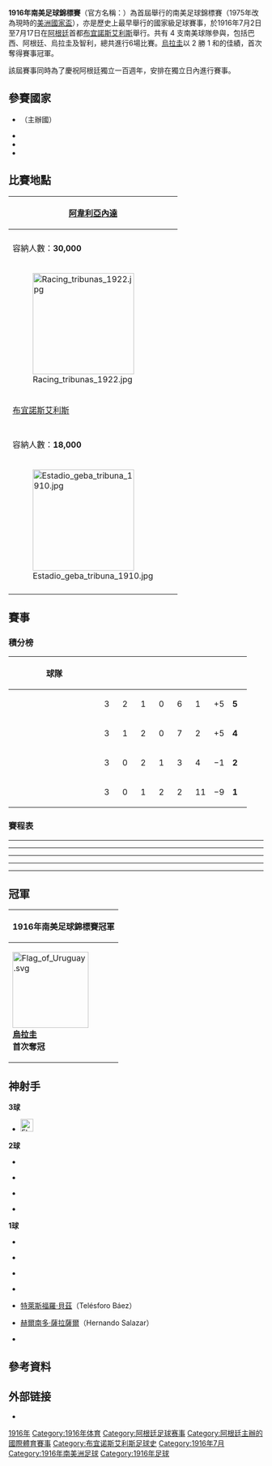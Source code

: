 {{noteTA
|G1=足球
|G2=People
|G3=地名
|G4=Toponym
}}
{{Infobox 國際足球賽事賽季
| tourney_name    = 南美足球錦標賽
| year            = 1916年
| other_titles    = 1916 South American Championship
| image           = 
| size            = 
| caption         = 
| edition         = 1
| country         = 阿根廷
| defending_champ = 
| dates           = 7月2日–7月17日
| num_teams       = 4 隊
| confederations  = 1
| venues          = 2
| cities          = 2
| champion        = URU
| count           = 1
| second          = ARG
| third           = BRA
| fourth          = CHI
| matches         = 6
| goals           = 18
| attendance      = 
| top_scorer      = {{flagicon|URU}} {{le|伊薩韋利諾·格拉丁|Isabelino Gradín}}<small>（3 球）</small>
| player          = {{flagicon|URU}} {{le|伊薩韋利諾·格拉丁|Isabelino Gradín}} <ref>{{cite web |language=en |url=http://www.rsssf.com/tabless/sachampfulltrivia.html |title=The Copa América Archive – Trivia |publisher=rsssf.com |date=2007-07-19 |accessdate=2016-05-21 |archive-date=2020-10-03 |archive-url=https://web.archive.org/web/20201003020707/http://www.rsssf.com/tabless/sachampfulltrivia.html |dead-url=no }}</ref>
| prevseason      = 
| nextseason      = [[1917年南美足球錦標賽|1917]]
}}

'''1916年南美足球錦標賽'''（官方名稱：'''{{lang|es|Campeonato Sudamericano de Selecciones 1916}}'''）為首屆舉行的南美足球錦標賽（1975年改為現時的[[美洲國家盃|美洲國家盃]]），亦是歷史上最早舉行的國家級足球賽事，於1916年7月2日至7月17日在[[阿根廷|阿根廷]]首都[[布宜諾斯艾利斯|布宜諾斯艾利斯]]舉行。共有 4 支南美球隊參與，包括巴西、阿根廷、烏拉圭及智利，總共進行6場比賽。[[烏拉圭|烏拉圭]]以 2 勝 1 和的佳績，首次奪得賽事冠軍。

該屆賽事同時為了慶祝阿根廷獨立一百週年，安排在獨立日內進行賽事。

== 參賽國家 ==
* {{fb|ARG}}（主辦國）
* {{fb|BRA}}
* {{fb|CHI}}
* {{fb|URU}}

==比賽地點==
{| class="wikitable" style="text-align:center"
|-
! colspan=2| [[阿韋利亞內達_(阿根廷)|阿韋利亞內達]]
!rowspan=16|
{{location map+ |Argentina |float=center |width=325 |caption|places=
{{location map~ |Argentina |lat=-34.545270 |long=-58.449735 |label=[[布宜諾斯艾利斯|布宜諾斯艾利斯]] |position=left }}
{{location map~ |Argentina |lat=-34.660278 |long=-58.360277 |label=[[阿韋利亞內達_(阿根廷)|阿韋利亞內達]] |position=top }}
}}
|-
| colspan=2| {{le|競賽會體育場|Estadio Racing Club}}
|-
| colspan=2| 容納人數：'''30,000'''
|-
| colspan=2| [[File:Racing_tribunas_1922.jpg|200px]]
|-
! colspan=2| [[布宜諾斯艾利斯|布宜諾斯艾利斯]]
|-
| colspan=2| {{le|GEBA體育場|Estadio G.E.B.A.|體操及擊劍體育場}}
|-
| colspan=2| 容納人數：'''18,000'''
|-
| colspan=2| [[File:Estadio_geba_tribuna_1910.jpg|200px]]
|-
|}

== 賽事 ==
===積分榜===
{| class="wikitable" style="text-align:center"
|-
! width=165 | 球隊
! width=20 | {{Tooltip|賽}}
! width=20 | {{Tooltip|勝}}
! width=20 | {{Tooltip|和}}
! width=20 | {{Tooltip|負}}
! width=20 | {{Tooltip|入球}}
! width=20 | {{Tooltip|失球}}
! width=20 | {{Tooltip|球差}}
! width=20 | {{Tooltip|積分}}
|- bgcolor=gold
| align=left | {{fb|URU}}
|3||2||1||0||6||1||+5||'''5'''
|-
| align=left | {{fb|ARG|alt}}
|3||1||2||0||7||2||+5||'''4'''
|-
| align=left | {{fb|BRA|1889}}
|3||0||2||1||3||4||−1||'''2'''
|-
| align=left | {{fb|CHI}}
|3||0||1||2||2||11||−9||'''1'''
|}

===賽程表===
{{football box
| date = 1916年7月2日
| team1 = {{fb-rt|URU}}
| score = 4–0
| team2 = {{fb|CHI}}
| goals1 = {{le|荷西·皮延迪贝内|José Piendibene|皮延迪贝内}} {{goal|44||75}} <br> {{le|伊薩韋利諾·格拉丁|Isabelino Gradín|格拉丁}} {{goal|55||70}}
| goals2 =
| stadium = [[布宜諾斯艾利斯|布宜諾斯艾利斯]]{{le|GEBA體育場|Estadio G.E.B.A.|體操及擊劍體育場}}
| referee = 雨果·格隆達（Hugo Gronda） ([[阿根廷足球協會|阿根廷]])
}}
----
{{football box
| date = 1916年7月6日
| team1 = {{fb-rt|ARG}}
| score = 6–1
| team2 = {{fb|CHI}}
| goals1 = {{le|阿爾伯特·奧哈科|Alberto Ohaco|奧哈科}} {{goal|2||75}} <br> {{le|胡安·多明戈·布朗|Juan Domingo Brown|布朗}} {{goal|60|pen.|62|pen.}} <br> {{le|阿爾伯特·馬爾科韋基奧|Alberto Marcovecchio|馬爾科韋基奧}} {{goal|67||81}}
| goals2 = [[特萊斯福羅·貝茲|貝茲]] {{goal|44}}
| stadium = [[布宜諾斯艾利斯|布宜諾斯艾利斯]]{{le|GEBA體育場|Estadio G.E.B.A.|體操及擊劍體育場}}
| referee = {{le|西德尼·普倫|Sidney Pullen}} ([[巴西足球協會|巴西]])
}}
----
{{football box
| date = 1916年7月8日
| team1 = {{fb-rt|BRA|1889}}
| score = 1–1
| team2 = {{fb|CHI}}
| goals1 = {{link-pl|德摩斯提尼·科雷亞·德·希爾洛斯|Demósthenes Correa de Syllos|德摩斯提尼}} {{goal|29}}
| goals2 = [[赫爾南多·薩拉薩爾|薩拉薩爾]] {{goal|85}}
| stadium = [[布宜諾斯艾利斯|布宜諾斯艾利斯]]{{le|GEBA體育場|Estadio G.E.B.A.|體操及擊劍體育場}}
| referee = 萊昂·佩魯（León Peyrou）([[烏拉圭足球協會|烏拉圭]])
}}
----
{{football box
| date = 1916年7月10日
| team1 = {{fb-rt|ARG}}
| score = 1–1
| team2 = {{fb|BRA|1889}}
| goals1 = {{le|荷西·杜蘭德·拉古納|José Durand Laguna|拉古納}} {{goal|10}}
| goals2 = {{link-pl|曼努埃爾·阿倫卡爾·蒙特|Manoel Alencar Monte|阿倫卡爾}} {{goal|23}}
| stadium = [[布宜諾斯艾利斯|布宜諾斯艾利斯]]{{le|GEBA體育場|Estadio G.E.B.A.|體操及擊劍體育場}}
| referee = {{link-fr|卡洛斯·芬達|Carlos Fanta}} ([[智利足球協會|智利]])
}}
----
{{football box
| date = 1916年7月12日
| team1 = {{fb-rt|URU}}
| score = 2–1
| team2 = {{fb|BRA|1889}}
| goals1 = {{le|伊薩韋利諾·格拉丁|Isabelino Gradín|格拉丁}} {{goal|58}} <br> {{link-fr|荷西·托格諾拉|José Tognola|托格諾拉}} {{goal|77}}
| goals2 = {{le|亞瑟·弗里登賴希|Arthur Friedenreich|弗里登賴希}} {{goal|8}}
| stadium = [[布宜諾斯艾利斯|布宜諾斯艾利斯]]{{le|GEBA體育場|Estadio G.E.B.A.|體操及擊劍體育場}}
| referee = {{link-fr|卡洛斯·芬達|Carlos Fanta}} ([[智利足球協會|智利]])
}}
----
{{football box
| date = 1916年7月17日
| team1 = {{fb-rt|ARG}}
| score = 0–0{{Ref|1}}
| team2 = {{fb|URU}}
| goals1 =
| goals2 =
| stadium = [[阿韋利亞內達_(阿根廷)|阿韋利亞內達]]{{le|競賽會體育場|Estadio Racing Club}}
| referee = {{link-fr|卡洛斯·芬達|Carlos Fanta}} ([[智利足球協會|智利]])
}}

==冠軍==
{| class="wikitable" style="text-align: center; margin: 0 auto;"
|-
!'''1916年南美足球錦標賽冠軍'''
|-
| [[File:Flag_of_Uruguay.svg|150px]] <br />'''[[烏拉圭國家足球隊|烏拉圭]]'''<br />'''首次奪冠'''
|}

== 神射手 ==
'''3球'''
* [[File:Flag_of_Uruguay.svg|25px]] {{le|伊薩韋利諾·格拉丁|Isabelino Gradín}}

'''2球'''
{{col-begin}}
{{col-3}}
* {{flagicon|ARG}} {{le|胡安·多明戈·布朗|Juan Domingo Brown}}
* {{flagicon|ARG}} {{le|阿爾伯特·馬爾科韋基奧|Alberto Marcovecchio}}
{{col-3}}
* {{flagicon|ARG}} {{le|阿爾伯特·奧哈科|Alberto Ohaco}}
* {{flagicon|URU}} {{le|荷西·皮延迪贝内|José Piendibene}}
{{col-3}}
{{col-end}}

'''1球'''
{{col-begin}}
{{col-3}}
* {{flagicon|ARG}} {{le|荷西·杜蘭德·拉古納|José Durand Laguna}}
* {{flagicon|BRA|1889}} {{link-pl|曼努埃爾·阿倫卡爾·蒙特|Manoel Alencar Monte}}
* {{flagicon|BRA|1889}} {{link-pl|德摩斯提尼·科雷亞·德·希爾洛斯|Demósthenes Correa de Syllos}}
{{col-3}}
* {{flagicon|BRA|1889}} {{le|亞瑟·弗里登賴希|Arthur Friedenreich}}
* {{flagicon|CHI}} [[特萊斯福羅·貝茲|特萊斯福羅·貝茲]]（Telésforo Báez）
* {{flagicon|CHI}} [[赫爾南多·薩拉薩爾|赫爾南多·薩拉薩爾]]（Hernando Salazar）
{{col-3}}
* {{flagicon|URU}} {{link-fr|荷西·托格諾拉|José Tognola}}
{{col-end}}

== 參考資料 ==
{{reflist}}

== 外部链接 ==
* {{cite web |language=en |url=http://www.rsssf.com/tables/16safull.html |title=1916年南美足球錦標賽 |publisher=RSSSF |date= |accessdate= |archive-date=2012-05-01 |archive-url=https://www.webcitation.org/67L0avR5E?url=http://www.rsssf.com/tables/16safull.html |dead-url=no }}

{{美洲盃足球賽}}

[[Category:美洲盃足球賽|1916年]]
[[Category:1916年体育|Category:1916年体育]]
[[Category:阿根廷足球赛事|Category:阿根廷足球赛事]]
[[Category:阿根廷主辦的國際體育賽事|Category:阿根廷主辦的國際體育賽事]]
[[Category:布宜诺斯艾利斯足球史|Category:布宜诺斯艾利斯足球史]]
[[Category:1916年7月|Category:1916年7月]]
[[Category:1916年南美洲足球|Category:1916年南美洲足球]]
[[Category:1916年足球|Category:1916年足球]]